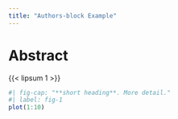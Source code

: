 ```yaml
---
title: "Authors-block Example"
---
```


# Abstract {.unnumbered}
{{< lipsum 1 >}}

```r
#| fig-cap: "**short heading**. More detail."
#| label: fig-1
plot(1:10)
```

